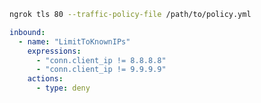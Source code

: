 ```bash
ngrok tls 80 --traffic-policy-file /path/to/policy.yml
```

```yaml title="policy.yml"
inbound:
  - name: "LimitToKnownIPs"
    expressions:
      - "conn.client_ip != 8.8.8.8"
      - "conn.client_ip != 9.9.9.9"
    actions:
      - type: deny
```
